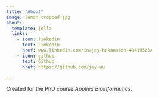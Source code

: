 ```yaml
---
title: "About"
image: lemon_cropped.jpg
about:
  template: jolla
  links:
    - icon: linkedin
      text: LinkedIn
      href: www.linkedin.com/in/jay-hakansson-48419523a
    - icon: github
      text: Github
      href: https://github.com/jay-uu

---
```


Created for the PhD course *Applied Bioinformatics*.
